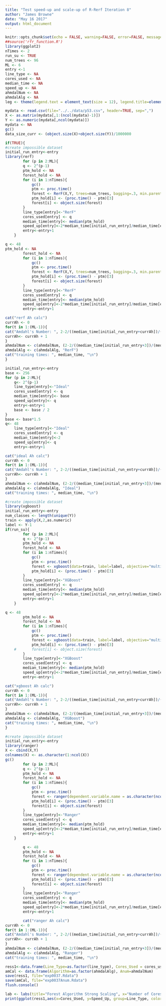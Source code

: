 ```yaml
---
title: "Test speed-up and scale-up of R-Rerf Iteration 8"
author: "James Browne"
date: "May 16 2017"
output: html_document
---
```


```r
knitr::opts_chunk$set(echo = FALSE, warning=FALSE, error=FALSE, message=FALSE, cache = FALSE)
##source('rfr_function.R')
library(ggplot2)
nTimes <- 2
run_su <- TRUE
num_trees <- 96
ML <- 6
entry <-1
line_type <- NA
cores_used <- NA
median_time <- NA
speed_up <- NA
ahmdalNum <- NA
ahmdalAlg <- NA
leg <- theme(legend.text = element_text(size = 12), legend.title=element_blank(), plot.title = element_text(size = 16,  face="bold"), plot.subtitle = element_text(size = 12),axis.title.x = element_text(size=12), axis.text.x = element_text(size=12), axis.title.y = element_text(size=12), axis.text.y = element_text(size=12))
```
```r
mydata <- read.csv(file="../../data/p53.csv", header=TRUE, sep=",")
X <- as.matrix(mydata[,1:(ncol(mydata)-1)])
Y <- as.numeric(mydata[,ncol(mydata)])
mydata <- NA
gc()
data_size_curr <- (object.size(X)+object.size(Y))/1000000
```

```r
if(TRUE){
#create impossible dataset
initial_run_entry<-entry
library(rerf)
		for (p in 2:ML){
		q <- 2^(p-1)
		ptm_hold <- NA
		forest_hold <- NA
		for (i in 1:nTimes){
			gc()
			ptm <- proc.time()
			forest <- RerF(X,Y, trees=num_trees, bagging=.3, min.parent=1, max.depth=6, store.oob=TRUE, stratify=TRUE, num.cores=q, seed=sample(1:100000,1))
			ptm_hold[i] <- (proc.time() - ptm)[3]
			forest[i] <- object.size(forest)
		}
		line_type[entry]<-"RerF"
		cores_used[entry] <- q
		median_time[entry]<- median(ptm_hold)
		speed_up[entry]<-2*median_time[initial_run_entry]/median_time[entry]
        entry<-entry+1
	}

q <- 48
ptm_hold <- NA
		forest_hold <- NA
		for (i in 1:nTimes){
			gc()
			ptm <- proc.time()
			forest <- RerF(X,Y, trees=num_trees, bagging=.3, min.parent=1, max.depth=6, store.oob=TRUE, stratify=TRUE, num.cores=q)
			ptm_hold[i] <- (proc.time() - ptm)[3]
			forest[i] <- object.size(forest)
		}
		line_type[entry]<-"RerF"
		cores_used[entry] <- q
		median_time[entry]<- median(ptm_hold)
		speed_up[entry]<-2*median_time[initial_run_entry]/median_time[entry]
        entry<-entry+1

cat("rerf Ah calc") 
currAh <- 0
for(t in 1:(ML-1)){
cat("Amdahl's Number: ", 2-2/((median_time[initial_run_entry+currAh])/(median_time[initial_run_entry+currAh+1])), "\n")
currAh<- currAh + 1
}
ahmdalNum <- c(ahmdalNum, (2-2/((median_time[initial_run_entry+3])/(median_time[initial_run_entry+4]))))
ahmdalAlg <- c(ahmdalAlg, "RerF")
cat("training times: ", median_time, "\n")
}
```

```r
initial_run_entry<-entry
base <- 256
for (p in 2:ML){
	q<- 2^(p-1)
	line_type[entry]<-"Ideal"
	cores_used[entry] <- q
	median_time[entry]<- base 
	speed_up[entry]<- q
    entry<-entry+1
    base <- base / 2
}
base <- base*1.5
q<- 48
	line_type[entry]<-"Ideal"
	cores_used[entry] <- q
	median_time[entry]<-2 
	speed_up[entry]<- q
    entry<-entry+1

cat("ideal Ah calc") 
currAh <- 0
for(t in 1:(ML-1)){
cat("Amdahl's Number: ", 2-2/((median_time[initial_run_entry+currAh])/(median_time[initial_run_entry+currAh+1])), "\n")
currAh<- currAh + 1
}
ahmdalNum <- c(ahmdalNum, (2-2/((median_time[initial_run_entry+3])/(median_time[initial_run_entry+4]))))
ahmdalAlg <- c(ahmdalAlg, "Ideal")
cat("training times: ", median_time, "\n")
```
```r
#create impossible dataset
library(xgboost)
initial_run_entry<-entry
num_classes <- length(unique(Y))
train <- apply(X,2,as.numeric)
label <- Y-1
if(run_su){
		for (p in 2:ML){
		q <- 2^(p-1)
		ptm_hold <- NA
		forest_hold <- NA
		for (i in 1:nTimes){
			gc()
			ptm <- proc.time()
            forest <- xgboost(data=train, label=label, objective="multi:softprob",nrounds=num_trees, num_class=num_classes, nthread=q)
			ptm_hold[i] <- (proc.time() - ptm)[3]
		}
		line_type[entry]<-"XGBoost"
		cores_used[entry] <- q
		median_time[entry]<- median(ptm_hold)
		speed_up[entry]<-2*median_time[initial_run_entry]/median_time[entry]
        entry<-entry+1
	}

q <- 48
		ptm_hold <- NA
		forest_hold <- NA
		for (i in 1:nTimes){
			gc()
			ptm <- proc.time()
            forest <- xgboost(data=train, label=label, objective="multi:softprob",nrounds=num_trees,max_depth=30000, num_class=num_classes, nthread=q)
			ptm_hold[i] <- (proc.time() - ptm)[3]
	#		forest[i] <- object.size(forest)
		}
		line_type[entry]<-"XGBoost"
		cores_used[entry] <- q
		median_time[entry]<- median(ptm_hold)
		speed_up[entry]<-2*median_time[initial_run_entry]/median_time[entry]
        entry<-entry+1

cat("xgboost Ah calc") 
currAh <- 0
for(t in 1:(ML-1)){
cat("Amdahl's Number: ", 2-2/((median_time[initial_run_entry+currAh])/(median_time[initial_run_entry+currAh+1])), "\n")
currAh<- currAh + 1
}
ahmdalNum <- c(ahmdalNum, (2-2/((median_time[initial_run_entry+3])/(median_time[initial_run_entry+4]))))
ahmdalAlg <- c(ahmdalAlg, "XGBoost")
cat("training times: ", median_time, "\n")
}
```

```r
#create impossible dataset
initial_run_entry<-entry
library(ranger)
X <- cbind(X,Y)
colnames(X) <- as.character(1:ncol(X))
gc()
		for (p in 2:ML){
		q <- 2^(p-1)
		ptm_hold <- NA
		forest_hold <- NA
		for (i in 1:nTimes){
			gc()
			ptm <- proc.time()
            forest <- ranger(dependent.variable.name = as.character(ncol(X)), data = X, num.trees = num_trees, num.threads = q, classification=TRUE)
			ptm_hold[i] <- (proc.time() - ptm)[3]
			forest[i] <- object.size(forest)
		}
		line_type[entry]<-"Ranger"
		cores_used[entry] <- q
		median_time[entry]<- median(ptm_hold)
		speed_up[entry]<-2*median_time[initial_run_entry]/median_time[entry]
        entry<-entry+1
	}

		q <- 48
		ptm_hold <- NA
		forest_hold <- NA
		for (i in 1:nTimes){
			gc()
			ptm <- proc.time()
            forest <- ranger(dependent.variable.name = as.character(ncol(X)), data = X, num.trees = num_trees, num.threads = q, classification=TRUE)
			ptm_hold[i] <- (proc.time() - ptm)[3]
			forest[i] <- object.size(forest)
		}
		line_type[entry]<-"Ranger"
		cores_used[entry] <- q
		median_time[entry]<- median(ptm_hold)
		speed_up[entry]<-2*median_time[initial_run_entry]/median_time[entry]
        entry<-entry+1

        cat("ranger Ah calc") 
currAh <- 0
for(t in 1:(ML-1)){
cat("Amdahl's Number: ", 2-2/((median_time[initial_run_entry+currAh])/(median_time[initial_run_entry+currAh+1])), "\n")
currAh<- currAh + 1
}
ahmdalNum <- c(ahmdalNum, (2-2/((median_time[initial_run_entry+3])/(median_time[initial_run_entry+4]))))
ahmdalAlg <- c(ahmdalAlg, "Ranger")
cat("training times: ", median_time, "\n")
```

```r

ress1<-data.frame(Line_Type=as.factor(line_type), Cores_Used = cores_used, Time_Sec=median_time, Speed_Up=speed_up)
amCal <- data.frame(Algorithm=as.factor(ahmdalAlg), Anum=ahmdalNum)
save(ress1, file="exp0037.Rdata")
save(amCal, file="exp0037Anum.Rdata")
flush.console()

lab <- labs(title="Forest Algorithm Strong Scaling", x="Number of Cores", y="Relative Performance", subtitle =paste("Dataset Size: p53 (", nrow(X),"x",ncol(X),")"))
print(ggplot(ress1,aes(x=Cores_Used, y=Speed_Up, group=Line_Type, color=Line_Type))+geom_line()+lab +leg+geom_text(x = 15, y =40 , label =paste("Amdahl Number\nRerF: ",signif(amCal[2,2], digits=2),"\nXGBoost: ", signif(amCal[4,2], digits=2), "\nRanger: ", signif(amCal[5,2],digits=2))))
```

